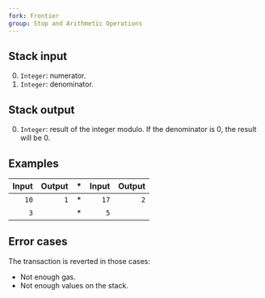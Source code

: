 ```yaml
---
fork: Frontier
group: Stop and Arithmetic Operations
---
```


## Stack input

0. `Integer`: numerator.
1. `Integer`: denominator.

## Stack output

0. `Integer`: result of the integer modulo. If the denominator is 0, the result will be 0.

## Examples

| Input | Output | * | Input | Output |
|------:|-------:|-|------:|-------:|
| `10` | `1` | * | `17` | `2` |
| `3` | | * | `5` | |

## Error cases

The transaction is reverted in those cases:
- Not enough gas.
- Not enough values on the stack.
